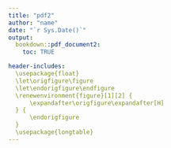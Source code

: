 ```yaml
---
title: "pdf2"
author: "name"
date: "`r Sys.Date()`"
output: 
  bookdown::pdf_document2:
    toc: TRUE

header-includes: 
  \usepackage{float}
  \let\origfigure\figure
  \let\endorigfigure\endfigure
  \renewenvironment{figure}[1][2] {
      \expandafter\origfigure\expandafter[H]
  } {
      \endorigfigure
  }
  \usepackage{longtable}
---
```


```r

```

# 